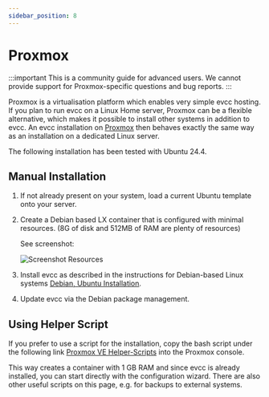 ```yaml
---
sidebar_position: 8
---
```


# Proxmox

:::important 
This is a community guide for advanced users.
We cannot provide support for Proxmox-specific questions and bug reports.
:::

Proxmox is a virtualisation platform which enables very simple evcc hosting.
If you plan to run evcc on a Linux Home server, Proxmox can be a flexible alternative, which makes it possible to install other systems in addition to evcc.
An evcc installation on [Proxmox](https://www.proxmox.com/en/) then behaves exactly the same way as an installation on a dedicated Linux server.

The following installation has been tested with Ubuntu 24.4.

## Manual Installation

1. If not already present on your system, load a current Ubuntu template onto your server.
2. Create a Debian based LX container that is configured with minimal resources.
   (8G of disk and 512MB of RAM are plenty of resources)

   See screenshot:

   ![Screenshot Resources](screenshots/proxmox_ct_ressource.webp)
3. Install evcc as described in the instructions for Debian-based Linux systems [Debian, Ubuntu Installation](./linux).
4. Update evcc via the Debian package management.

## Using Helper Script

If you prefer to use a script for the installation, copy the bash script under the following link
[Proxmox VE Helper-Scripts](https://tteck.github.io/Proxmox/#evcc-lxc) into the Proxmox console.

This way creates a container with 1 GB RAM and since evcc is already installed, you can start directly
with the configuration wizard. There are also other useful scripts on this page, e.g. for backups to external systems.

